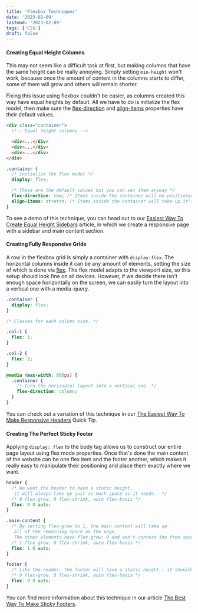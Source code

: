 ```yaml
---
title: 'Flexbox Techniques'
date: '2023-02-09'
lastmod: '2023-02-09'
tags: ['CSS']
draft: false
---
```


#### Creating Equal Height Columns

This may not seem like a difficult task at first, but making columns that have the same height can be really annoying. Simply setting `min-height` won't work, because once the amount of content in the columns starts to differ, some of them will grow and others will remain shorter.

Fixing this issue using flexbox couldn't be easier, as columns created this way have equal heights by default. All we have to do is initialize the flex model, then make sure the [flex-direction](https://developer.mozilla.org/en-US/docs/Web/CSS/flex-direction "flex-direction") and [align-items](https://developer.mozilla.org/en-US/docs/Web/CSS/align-items "align-items") properties have their default values.

```html
<div class="container">
  <!-- Equal height columns -->

  <div>...</div>
  <div>...</div>
  <div>...</div>
</div>
```

```css
.container {
  /* Initialize the flex model */
  display: flex;

  /* These are the default values but you can set them anyway */
  flex-direction: row; /* Items inside the container will be positioned horizontally */
  align-items: stretch; /* Items inside the container will take up it's entire height */
}
```

To see a demo of this technique, you can head out to our [Easiest Way To Create Equal Height Sidebars](https://tutorialzine.com/2014/10/easiest-way-equal-height-sidebar/ "Easiest Way To Create Equal Height Sidebars") article, in which we create a responsive page with a sidebar and main content section.

#### Creating Fully Responsive Grids

A row in the flexbox grid is simply a container with `display:flex`. The horizontal columns inside it can be any amount of elements, setting the size of which is done via [flex](https://developer.mozilla.org/en-US/docs/Web/CSS/flex "flex"). The flex model adapts to the viewport size, so this setup should look fine on all devices. However, if we decide there isn't enough space horizontally on the screen, we can easily turn the layout into a vertical one with a media-query.

```css
.container {
  display: flex;
}

/* Classes for each column size. */

.col-1 {
  flex: 1;
}

.col-2 {
  flex: 2;
}

@media (max-width: 800px) {
  .container {
    /* Turn the horizontal layout into a vertical one. */
    flex-direction: column;
  }
}
```

You can check out a variation of this technique in our [The Easiest Way To Make Responsive Headers](https://tutorialzine.com/2016/02/quick-tip-easiest-way-to-make-responsive-headers/ "The Easiest Way To Make Responsive Headers") Quick Tip.

#### Creating The Perfect Sticky Footer

Applying `display: flex` to the body tag allows us to construct our entire page layout using flex mode properties. Once that's done the main content of the website can be one flex item and the footer another, which makes it really easy to manipulate their positioning and place them exactly where we want.

```css
header {
  /* We want the header to have a static height, 
   it will always take up just as much space as it needs.  */
  /* 0 flex-grow, 0 flex-shrink, auto flex-basis */
  flex: 0 0 auto;
}

.main-content {
  /* By setting flex-grow to 1, the main content will take up 
   all of the remaining space on the page. 
   The other elements have flex-grow: 0 and won't contest the free space. */
  /* 1 flex-grow, 0 flex-shrink, auto flex-basis */
  flex: 1 0 auto;
}

footer {
  /* Like the header, the footer will have a static height - it shouldn't grow or shrink.  */
  /* 0 flex-grow, 0 flex-shrink, auto flex-basis */
  flex: 0 0 auto;
}
```

You can find more information about this technique in our article [The Best Way To Make Sticky Footers](https://tutorialzine.com/2016/03/quick-tip-the-best-way-to-make-sticky-footers/ "The Best Way To Make Sticky Footers").

